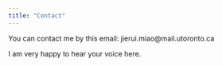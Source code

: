 ```yaml
---
title: "Contact"
---
```


You can contact me by this email: jierui.miao\@mail.utoronto.ca

I am very happy to hear your voice here.

